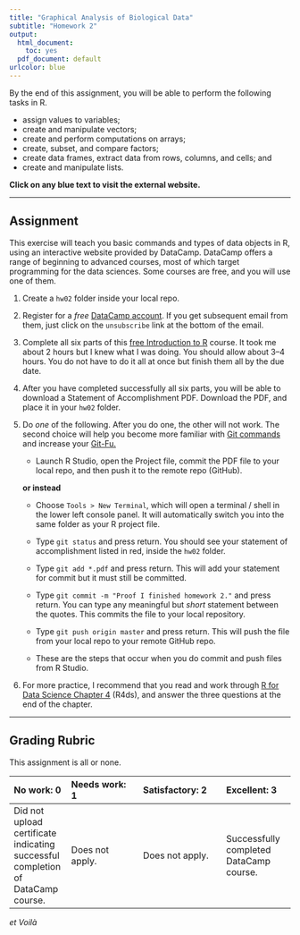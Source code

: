 ```yaml
---
title: "Graphical Analysis of Biological Data"
subtitle: "Homework 2"
output: 
  html_document: 
    toc: yes
  pdf_document: default    
urlcolor: blue
---
```


By the end of this assignment, you will be able to perform the following tasks in R.

- assign values to variables;
- create and manipulate vectors;
- create and perform computations on arrays;
- create, subset, and compare factors;
- create data frames, extract data from rows, columns, and cells; and
- create and manipulate lists.

**Click on any blue text to visit the external website.**

***

## Assignment

This exercise will teach you basic commands and types of data objects in R, using an interactive website provided by DataCamp. DataCamp offers a range of beginning to advanced courses, most of which target programming for the data sciences. Some courses are free, and you will use one of them.

1. Create a `hw02` folder inside your local repo.

2. Register for a *free* [DataCamp account](http://www.datacamp.com). If you get subsequent email from them, just click on the `unsubscribe` link at the bottom of the email.

3. Complete all six parts of this [free Introduction to R](https://www.datacamp.com/courses/free-introduction-to-r) course. It took me about 2 hours but I knew what I was doing. You should allow about 3--4 hours. You do not have to do it all at once but finish them all by the due date.

4. After you have completed successfully all six parts, you will be able to download a Statement of Accomplishment PDF. Download the PDF, and place it in your `hw02` folder.

5. Do _one_ of the following. After you do one, the other will not work. The second choice will help you become more familiar with [Git commands](https://xkcd.com/1597/) and increase your [Git-Fu.](https://memegenerator.net/img/instances/67233533/strong-in-this-one-the-git-fu-is.jpg)

    - Launch R Studio, open the Project file, commit the PDF file to your local repo, and then push it to the remote repo (GitHub). 
  
    **or instead**

    - Choose `Tools > New Terminal`, which will open a terminal / shell in the lower left console panel. It will automatically switch you into the same folder as your R project file. 

    - Type `git status` and press return. You should see your statement of accomplishment listed in red, inside the `hw02` folder.

    - Type `git add *.pdf` and press return. This will add your statement for commit but it must still be committed.

    - Type `git commit -m "Proof I finished homework 2."` and press return. You can type any meaningful but *short* statement between the quotes. This commits the file to your local repository.

    - Type `git push origin master` and press return. This will push the file from your local repo to your remote GitHub repo.

    - These are the steps that occur when you do commit and push files from R Studio.

6. For more practice, I recommend that you read and work through [R for Data Science Chapter 4](https://r4ds.had.co.nz/workflow-basics.html) (R4ds), and answer the three questions at the end of the chapter.

***

## Grading Rubric

This assignment is all or none.

| No work: 0 | Needs work: 1 | Satisfactory: 2 | Excellent: 3 |
|:-----------|:--------------|:----------------|:-------------|
| Did not upload certificate indicating successful completion of DataCamp course. | Does not apply. | Does not apply. | Successfully completed DataCamp course. |

*et Voilà*
